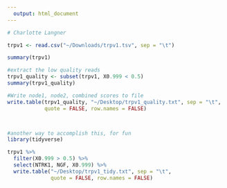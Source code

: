 ```yaml
---
  output: html_document
---
```


```r
# Charlotte Langner

trpv1 <- read.csv("~/Downloads/trpv1.tsv", sep = "\t")

summary(trpv1)

#extract the low quality reads
trpv1_quality <- subset(trpv1, X0.999 < 0.5)
summary(trpv1_quality)

#Write node1, node2, combined scores to file
write.table(trpv1_quality, "~/Desktop/trpv1_quality.txt", sep = "\t",
            quote = FALSE, row.names = FALSE)



#another way to accomplish this, for fun
library(tidyverse)

trpv1 %>% 
  filter(X0.999 > 0.5) %>% 
  select(NTRK1, NGF, X0.999) %>% 
  write.table("~/Desktop/trpv1_tidy.txt", sep = "\t",
              quote = FALSE, row.names = FALSE)
```